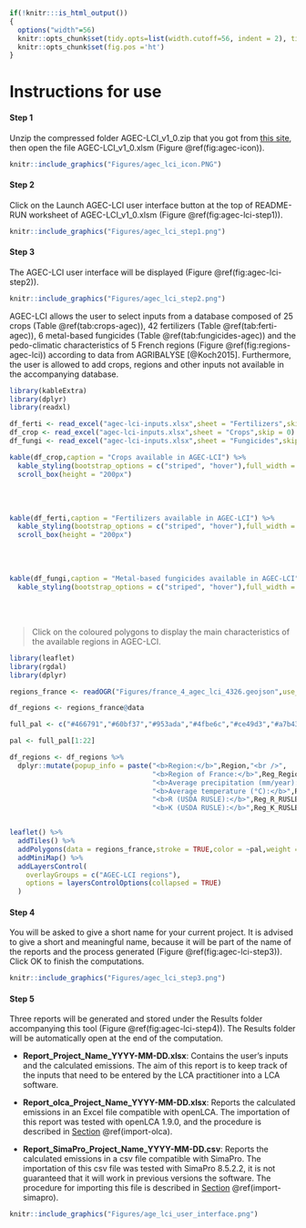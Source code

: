 ```r
if(!knitr:::is_html_output())
{
  options("width"=56)
  knitr::opts_chunk$set(tidy.opts=list(width.cutoff=56, indent = 2), tidy = TRUE)
  knitr::opts_chunk$set(fig.pos ='ht')
}
```

# Instructions for use {#instructions}


#### Step 1 {-}

Unzip the compressed folder AGEC-LCI_v1_0.zip that you got from [this site](){target="_blank"}, then open the file AGEC-LCI_v1_0.xlsm (Figure \@ref(fig:agec-icon)).

```r
knitr::include_graphics("Figures/agec_lci_icon.PNG")
```



#### Step 2 {-}

Click on the Launch AGEC-LCI user interface button at the top of README-RUN worksheet of AGEC-LCI_v1_0.xlsm (Figure \@ref(fig:agec-lci-step1)). 

```r
knitr::include_graphics("Figures/agec_lci_step1.png")
```


#### Step 3 {-}

The AGEC-LCI user interface will be displayed (Figure \@ref(fig:agec-lci-step2)).

```r
knitr::include_graphics("Figures/agec_lci_step2.png")
```

AGEC-LCI allows the user to select inputs from a database composed of 25 crops (Table \@ref(tab:crops-agec)), 42 fertilizers (Table \@ref(tab:ferti-agec)), 6 metal-based fungicides (Table \@ref(tab:fungicides-agec)) and the pedo-climatic characteristics of 5 French regions (Figure \@ref(fig:regions-agec-lci)) according to data from AGRIBALYSE [@Koch2015]. Furthermore, the user is allowed to add crops, regions and other inputs not available in the accompanying database.



```r
library(kableExtra)
library(dplyr)
library(readxl)

df_ferti <- read_excel("agec-lci-inputs.xlsx",sheet = "Fertilizers",skip = 0)
df_crop <- read_excel("agec-lci-inputs.xlsx",sheet = "Crops",skip = 0)
df_fungi <- read_excel("agec-lci-inputs.xlsx",sheet = "Fungicides",skip = 0)
```


```r
kable(df_crop,caption = "Crops available in AGEC-LCI") %>%
  kable_styling(bootstrap_options = c("striped", "hover"),full_width = F) %>%
  scroll_box(height = "200px")
```


<br></br>


```r
kable(df_ferti,caption = "Fertilizers available in AGEC-LCI") %>%
  kable_styling(bootstrap_options = c("striped", "hover"),full_width = F) %>%
  scroll_box(height = "200px")
```


<br></br>


```r
kable(df_fungi,caption = "Metal-based fungicides available in AGEC-LCI") %>%
  kable_styling(bootstrap_options = c("striped", "hover"),full_width = F)
```

<br><br/>

> Click on the coloured polygons to display the main characteristics of the available regions in AGEC-LCI.

```r
library(leaflet)
library(rgdal)
library(dplyr)
```

```r
regions_france <- readOGR("Figures/france_4_agec_lci_4326.geojson",use_iconv = TRUE,encoding = "UTF-8",verbose = FALSE)

df_regions <- regions_france@data

full_pal <- c("#466791","#60bf37","#953ada","#4fbe6c","#ce49d3","#a7b43d","#5a51dc","#d49f36","#552095","#507f2d","#db37aa","#84b67c","#a06fda","#df462a","#5b83db","#c76c2d","#4f49a3","#82702d","#dd6bbb","#334c22","#d83979","#55baad","#dc4555","#62aad3","#8c3025","#417d61","#862977","#bba672","#403367","#da8a6d","#a79cd4","#71482c","#c689d0","#6b2940","#d593a7","#895c8b","#bd5975")

pal <- full_pal[1:22]

df_regions <- df_regions %>%
  dplyr::mutate(popup_info = paste("<b>Region:</b>",Region,"<br />",
                                   "<b>Region of France:</b>",Reg_Region.of.France,"<br />",
                                   "<b>Average precipitation (mm/year):</b>",Reg_T_Annual_Prec,"<br />",
                                   "<b>Average temperature (°C):</b>",Reg_A_Annual_Temp,"<br />",
                                   "<b>R (USDA RUSLE):</b>",Reg_R_RUSLE,"<br />",
                                   "<b>K (USDA RUSLE):</b>",Reg_K_RUSLE,"<br />"))


leaflet() %>%
  addTiles() %>%
  addPolygons(data = regions_france,stroke = TRUE,color = ~pal,weight = 2,fill = TRUE,fillColor = ~pal,fillOpacity = 0.75,popup = df_regions$popup_info) %>%
  addMiniMap() %>%
  addLayersControl(
    overlayGroups = c("AGEC-LCI regions"),
    options = layersControlOptions(collapsed = TRUE)
  )
```


#### Step 4 {-}

You will be asked to give a short name for your current project. It is advised to give a short and meaningful name, because it will be part of the name of the reports and the process generated (Figure \@ref(fig:agec-lci-step3)). Click OK to finish the computations.

```r
knitr::include_graphics("Figures/agec_lci_step3.png")
```

#### Step 5 {-}

Three reports will be generated and stored under the Results folder accompanying this tool (Figure \@ref(fig:agec-lci-step4)). The Results folder will be automatically open at the end of the computation.  

- **Report_Project_Name_YYYY-MM-DD.xlsx**: Contains the user’s inputs and the calculated emissions. The aim of this report is to keep track of the inputs that need to be entered by the LCA practitioner into a LCA software.

- **Report_olca_Project_Name_YYYY-MM-DD.xlsx**: Reports the calculated emissions in an Excel file compatible with openLCA. The importation of this report was tested with openLCA 1.9.0, and the procedure is described in [Section](#import-olca) \@ref(import-olca).

- **Report_SimaPro_Project_Name_YYYY-MM-DD.csv**: Reports the calculated emissions in a csv file compatible with SimaPro. The importation of this csv file was tested with SimaPro 8.5.2.2, it is not guaranteed that it will work in previous versions the software. The procedure for importing this file is described in [Section](#import-simapro) \@ref(import-simapro).


```r
knitr::include_graphics("Figures/age_lci_user_interface.png")
```



